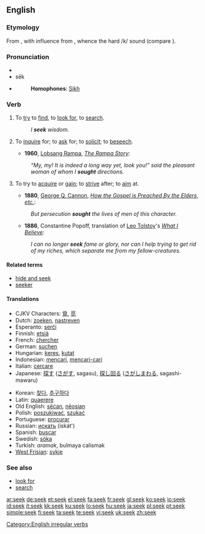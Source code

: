 {{also|sek}}
==English==

===Etymology===
From {{etyl|ang}} {{term|secan|sēċan|lang=ang}}, with influence from {{etyl|non}} {{term|sœkja|lang=non}}, whence the hard /k/ sound (compare {{term|beseech|lang=en}}).

===Pronunciation===
* {{IPA|/si:k/}}
* sēk
* {{audio|en-us-seek.ogg|Audio (US)}}
*: '''Homophones''': [[Sikh]]
*: {{rhymes|iːk}}

===Verb===
{{en-verb|seeks|seeking|sought}}

# {{transitive}} To [[try]] to [[find]], to [[look for]], to [[search]].
#: ''I '''seek''' wisdom.''
# {{transitive}} To [[inquire]] for; to [[ask]] for; to [[solicit]]; to [[beseech]].
#* '''1960''', [[w:Lobsang Rampa|Lobsang Rampa]], ''[[s:The Rampa Story/Chapter Nine|The Rampa Story]]'':
#: ''“My, my! It is indeed a long way yet, look you!” said the pleasant woman of whom I '''sought''' directions.''
# {{transitive}} To try to [[acquire]] or [[gain]]; to [[strive]] after; to [[aim]] at.
#* '''1880''', [[w:George Q. Cannon|George Q. Cannon]], ''[[s:Journal of Discourses/Volume 23/How the Gospel is Preached By the Elders, etc.|How the Gospel is Preached By the Elders, etc.]]'':
#: ''But persecution '''sought''' the lives of men of this character.''
#* '''1886''', Constantine Popoff, translation of [[w:Leo Tolstoy|Leo Tolstoy]]'s ''[[s:What I Believe (Tolstoy)/Chapter 12|What I Believe]]'':
#: ''I can no longer '''seek''' fame or glory, nor can I help trying to get rid of my riches, which separate me from my fellow-creatures.''

====Related terms====
* [[hide and seek]]
* [[seeker]]

====Translations====
{{trans-top|to try to find}}
* CJKV Characters: [[覓]], [[觅]]
* Dutch: [[zoeken]], [[nastreven]]
* Esperanto: [[serĉi]]
* Finnish: [[etsiä]]
* French: [[chercher]]
* German: [[suchen]]
* Hungarian: [[keres]], [[kutat]]
* Indonesian: [[cari|mencari]], [[cari|mencari-cari]]
* Italian: [[cercare]]
* Japanese: [[探す]] ([[さがす]], sagasu), [[探し回る]] ([[さがしまわる]], sagashi-mawaru)
{{trans-mid}}
* Korean: [[찾다]], [[추구하다]]
* Latin: [[quaerere]]
* Old English: [[secan|sēċan]], [[neosian|nēosian]]
* Polish: [[poszukiwać]], [[szukać]]
* Portuguese: [[procurar]]
* Russian: [[искать]] (iskát')
* Spanish: [[buscar]]
* Swedish: [[söka]]
* Turkish: ''aramak'', bulmaya calismak
* [[West Frisian]]: [[sykje]]
{{trans-bottom}}

===See also===
* [[look for]]
* [[search]]

[[Category:English irregular verbs]]

[[ar:seek]]
[[de:seek]]
[[et:seek]]
[[el:seek]]
[[fa:seek]]
[[fr:seek]]
[[gl:seek]]
[[ko:seek]]
[[io:seek]]
[[id:seek]]
[[it:seek]]
[[kk:seek]]
[[ku:seek]]
[[lo:seek]]
[[hu:seek]]
[[ja:seek]]
[[pl:seek]]
[[pt:seek]]
[[simple:seek]]
[[fi:seek]]
[[ta:seek]]
[[te:seek]]
[[vi:seek]]
[[uk:seek]]
[[zh:seek]]